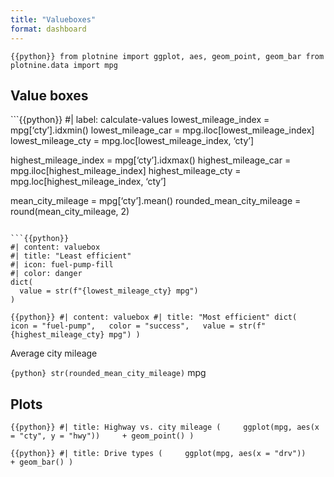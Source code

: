```yaml
---
title: "Valueboxes"
format: dashboard
---
```


```{{python}}
from plotnine import ggplot, aes, geom_point, geom_bar
from plotnine.data import mpg
```

## Value boxes {height="25%"}

```{{python}}
#| label: calculate-values
lowest_mileage_index = mpg['cty'].idxmin()
lowest_mileage_car = mpg.iloc[lowest_mileage_index]
lowest_mileage_cty = mpg.loc[lowest_mileage_index, 'cty']

highest_mileage_index = mpg['cty'].idxmax()
highest_mileage_car = mpg.iloc[highest_mileage_index]
highest_mileage_cty = mpg.loc[highest_mileage_index, 'cty']

mean_city_mileage = mpg['cty'].mean()
rounded_mean_city_mileage = round(mean_city_mileage, 2)
```

```{{python}}
#| content: valuebox
#| title: "Least efficient"
#| icon: fuel-pump-fill
#| color: danger
dict(
  value = str(f"{lowest_mileage_cty} mpg")
)
```

```{{python}}
#| content: valuebox
#| title: "Most efficient"
dict(
  icon = "fuel-pump",
  color = "success",
  value = str(f"{highest_mileage_cty} mpg")
)
```

::: {.valuebox icon="fuel-pump" color="secondary"}
Average city mileage

`{python} str(rounded_mean_city_mileage)` mpg
:::

## Plots {height="75%"}

```{{python}}
#| title: Highway vs. city mileage
(
    ggplot(mpg, aes(x = "cty", y = "hwy"))
    + geom_point()
)
```

```{{python}}
#| title: Drive types
(
    ggplot(mpg, aes(x = "drv"))
    + geom_bar()
)
```
